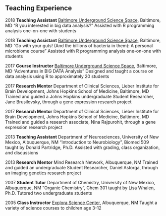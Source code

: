 ###
###
&nbsp;

## Teaching Experience
2018 **Teaching Assistant**
[Baltimore Underground Science Space](http://www.bugssonline.org/), Baltimore, MD
“R you interested in big data analysis?”
Assisted with R programming analysis one-on-one with students

2018 **Teaching Assistant**
[Baltimore Underground Science Space](http://www.bugssonline.org/), Baltimore, MD
“Go with your guts! (And the billions of bacteria in them): A personal microbiome course”
Assisted with R programming analysis one-on-one with students

2017 **Course Instructor**
[Baltimore Underground Science Space](http://www.bugssonline.org/), Baltimore, MD
“Adventures in BIG DATA Analysis"
Designed and taught a course on data analysis using R to approximately 20 students

2017 **Research Mentor**
Department of Clinical Sciences, Lieber Institute for Brain Development, Johns Hopkins School of
Medicine, Baltimore, MD
Trained and guided a Johns Hopkins undergraduate Student Researcher, Jane Brusilovsky, through a
gene expression research project

2017 **Research Mentor**
Department of Clinical Sciences, Lieber Institute for Brain Development, Johns Hopkins School of
Medicine, Baltimore, MD
Trained and guided a research associate, Nina Rajpurohit, through a gene expression research project

2013 **Teaching Assistant**
Department of Neurosciences, University of New Mexico, Albuquerque, NM
“Introduction to Neurobiology”, Biomed 509 taught by Donald Partridge, Ph.D.
Assisted with grading, class organization, and discussions

2013 **Research Mentor**
Mind Research Network, Albuquerque, NM
Trained and guided an undergraduate Student Researcher, Daniel Astorga, through an imaging genetics
research project

2007 **Student Tutor**
Department of Chemistry, University of New Mexico, Albuquerque, NM
“Organic Chemistry”, Chem 301 taught by Lisa Whalen, Ph.D.
Tutored two undergraduate students

2005 **Class Instructor**
[Explora Science Center](https://www.explora.us/), Albuquerque, NM
Taught a variety of science courses to children age 3-12


